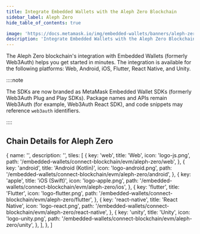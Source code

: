 ```yaml
---
title: Integrate Embedded Wallets with the Aleph Zero Blockchain
sidebar_label: Aleph Zero
hide_table_of_contents: true

image: 'https://docs.metamask.io/img/embedded-wallets/banners/aleph-zero.png'
description: 'Integrate Embedded Wallets with the Aleph Zero Blockchain | Embedded Wallets'
---
```



<SEO
  title="Integrate Embedded Wallets with the Aleph Zero Blockchain"
  description="Integrate Embedded Wallets with the Aleph Zero Blockchain | Embedded Wallets"
  image="https://docs.metamask.io/img/embedded-wallets/banners/aleph-zero.png"
  slug="/embedded-wallets/connect-blockchain/evm/aleph-zero"
/>

The Aleph Zero blockchain's integration with Embedded Wallets (formerly Web3Auth) helps you get started in minutes. The integration is available for the following platforms: Web, Android, iOS, Flutter, React Native, and Unity.

::::note

The SDKs are now branded as MetaMask Embedded Wallet SDKs (formerly Web3Auth Plug and Play SDKs). Package names and APIs remain Web3Auth (for example, Web3Auth React SDK), and code snippets may reference `web3auth` identifiers.

::::

## Chain Details for Aleph Zero

<ChainDetailsAlephZero />

  {
    name: '',
    description: '',
    tiles: [
      {
        key: 'web',
        title: 'Web',
        icon: 'logo-js.png',
        path: '/embedded-wallets/connect-blockchain/evm/aleph-zero/web',
      },
      {
        key: 'android',
        title: 'Android (Kotlin)',
        icon: 'logo-android.png',
        path: '/embedded-wallets/connect-blockchain/evm/aleph-zero/android',
      },
      {
        key: 'apple',
        title: 'iOS (Swift)',
        icon: 'logo-apple.png',
        path: '/embedded-wallets/connect-blockchain/evm/aleph-zero/ios',
      },
      {
        key: 'flutter',
        title: 'Flutter',
        icon: 'logo-flutter.png',
        path: '/embedded-wallets/connect-blockchain/evm/aleph-zero/flutter',
      },
      {
        key: 'react-native',
        title: 'React Native',
        icon: 'logo-react.png',
        path: '/embedded-wallets/connect-blockchain/evm/aleph-zero/react-native',
      },
      {
        key: 'unity',
        title: 'Unity',
        icon: 'logo-unity.png',
        path: '/embedded-wallets/connect-blockchain/evm/aleph-zero/unity',
      },
    ],
  },
]

<Tiles tileGroups={AlephZero} />
